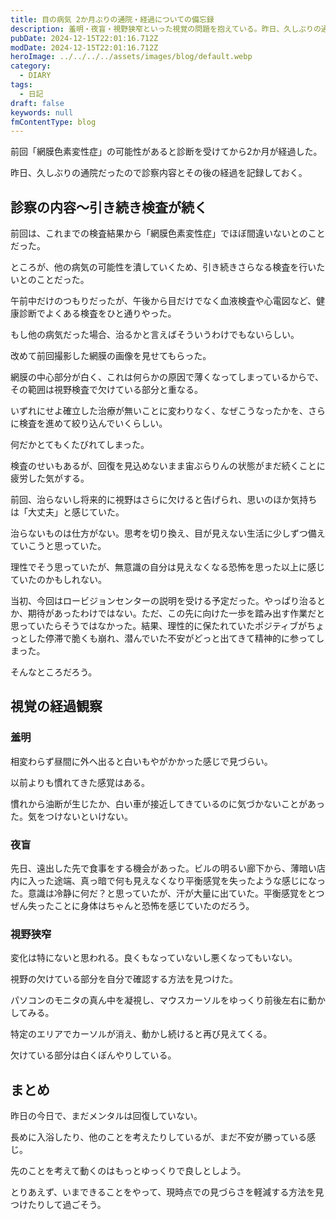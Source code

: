 ```yaml
---
title: 目の病気 2か月ぶりの通院・経過についての備忘録
description: 羞明・夜盲・視野狭窄といった視覚の問題を抱えている。昨日、久しぶりの通院だったので診察内容とその後の経過を記録しておく。今後も検査が続き、診断が確定するのはまだ先になりそうだ。現時点で感じている不安や、目の経過観察を記録しておく。
pubDate: 2024-12-15T22:01:16.712Z
modDate: 2024-12-15T22:01:16.712Z
heroImage: ../../../../assets/images/blog/default.webp
category:
  - DIARY
tags:
  - 日記
draft: false
keywords: null
fmContentType: blog
---
```



前回「網膜色素変性症」の可能性があると診断を受けてから2か月が経過した。

<BlogCard
    title="網膜色素変性症と向き合う"
    description="数年前からモノが見えづらくなった。加齢によるものとあきらめていたが、2年ほど前からいよいよ生活に支障を感じ、近所の眼科へ通い始めた。処方された目薬を点眼し、眼鏡をかける生活となった。だがあまり効果は無く、悪化の一途をたどる日々だった。今年に入り、大きな病院で検査を受けるようにすすめられた。"
    url='https://www.neputa-note.net/2024/10/pigmentary-degeneration-of-the-retina/'
    domain='www.neputa-note.net' />

昨日、久しぶりの通院だったので診察内容とその後の経過を記録しておく。

## 診察の内容～引き続き検査が続く

前回は、これまでの検査結果から「網膜色素変性症」でほぼ間違いないとのことだった。

ところが、他の病気の可能性を潰していくため、引き続きさらなる検査を行いたいとのことだった。

午前中だけのつもりだったが、午後から目だけでなく血液検査や心電図など、健康診断でよくある検査をひと通りやった。

もし他の病気だった場合、治るかと言えばそういうわけでもないらしい。

改めて前回撮影した網膜の画像を見せてもらった。

網膜の中心部分が白く、これは何らかの原因で薄くなってしまっているからで、その範囲は視野検査で欠けている部分と重なる。

いずれにせよ確立した治療が無いことに変わりなく、なぜこうなったかを、さらに検査を進めて絞り込んでいくらしい。

何だかとてもくたびれてしまった。

検査のせいもあるが、回復を見込めないまま宙ぶらりんの状態がまだ続くことに疲労した気がする。

前回、治らないし将来的に視野はさらに欠けると告げられ、思いのほか気持ちは「大丈夫」と感じていた。

治らないものは仕方がない。思考を切り換え、目が見えない生活に少しずつ備えていこうと思っていた。

理性でそう思っていたが、無意識の自分は見えなくなる恐怖を思った以上に感じていたのかもしれない。

当初、今回はロービジョンセンターの説明を受ける予定だった。やっぱり治るとか、期待があったわけではない。ただ、この先に向けた一歩を踏み出す作業だと思っていたらそうではなかった。結果、理性的に保たれていたポジティブがちょっとした停滞で脆くも崩れ、潜んでいた不安がどっと出てきて精神的に参ってしまった。

そんなところだろう。

## 視覚の経過観察

### 羞明

相変わらず昼間に外へ出ると白いもやがかかった感じで見づらい。

以前よりも慣れてきた感覚はある。

慣れから油断が生じたか、白い車が接近してきているのに気づかないことがあった。気をつけないといけない。

### 夜盲

先日、遠出した先で食事をする機会があった。ビルの明るい廊下から、薄暗い店内に入った途端、真っ暗で何も見えなくなり平衡感覚を失ったような感じになった。意識は冷静に何だ？と思っていたが、汗が大量に出ていた。平衡感覚をとつぜん失ったことに身体はちゃんと恐怖を感じていたのだろう。

### 視野狭窄

変化は特にないと思われる。良くもなっていないし悪くなってもいない。

視野の欠けている部分を自分で確認する方法を見つけた。

パソコンのモニタの真ん中を凝視し、マウスカーソルをゆっくり前後左右に動かしてみる。

特定のエリアでカーソルが消え、動かし続けると再び見えてくる。

欠けている部分は白くぼんやりしている。

## まとめ

昨日の今日で、まだメンタルは回復していない。

長めに入浴したり、他のことを考えたりしているが、まだ不安が勝っている感じ。

先のことを考えて動くのはもっとゆっくりで良しとしよう。

とりあえず、いまできることをやって、現時点での見づらさを軽減する方法を見つけたりして過ごそう。